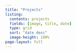 ```yaml
---
title: "Projects"
listing:
  contents: projects
  fields: [image, title, date]
  type: grid
  sort: "date desc"
  image-height: 100%
page-layout: full
---
```

